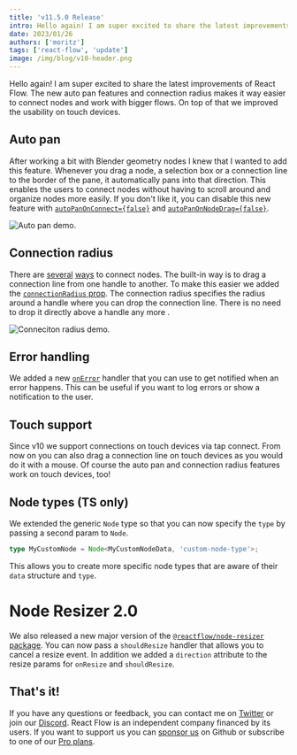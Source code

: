 ```yaml
---
title: 'v11.5.0 Release'
intro: Hello again! I am super excited to share the latest improvements of React Flow. The new auto pan features and connection radius makes it way easier to connect nodes and work with bigger flows. On top of that we improved the usability on touch devices.
date: 2023/01/26
authors: ['moritz']
tags: ['react-flow', 'update']
image: /img/blog/v10-header.png
---
```



<BlogPostLayout>
Hello again! I am super excited to share the latest improvements of React Flow. The new auto pan features and connection radius makes it way easier to connect nodes and work with bigger flows. On top of that we improved the usability on touch devices.

## Auto pan

After working a bit with Blender geometry nodes I knew that I wanted to add this feature. Whenever you drag a node, a selection box or a connection line to the border of the pane, it automatically pans into that direction. This enables the users to connect nodes without having to scroll around and organize nodes more easily. If you don't like it, you can disable this new feature with [`autoPanOnConnect={false}`](/docs/api/react-flow-props/#autopanonconnect-1) and [`autoPanOnNodeDrag={false}`](/docs/api/react-flow-props/#autopanonnodedrag-1).

<Bleed>
  <Image
    src="/img/blog/v11-5/auto-pan.gif"
    alt="Auto pan demo."
    wide
    width={822}
    height={468}
  />
</Bleed>

## Connection radius

There are [several](/docs/examples/nodes/easy-connect/) [ways](/docs/examples/nodes/proximity-connect/) to connect nodes. The built-in way is to drag a connection line from one handle to another. To make this easier we added the [`connectionRadius` prop](/docs/api/react-flow-props/#connectionradius-1). The connection radius specifies the radius around a handle where you can drop the connection line. There is no need to drop it directly above a handle any more <Emoji content="🙌" />.

<Bleed>
  <Image
    src="/img/blog/v11-5/connection-radius.gif"
    alt="Conneciton radius demo."
    wide
    width={822}
    height={468}
  />
</Bleed>

## Error handling

We added a new [`onError`](/docs/api/react-flow-props/#onerror-1) handler that you can use to get notified when an error happens. This can be useful if you want to log errors or show a notification to the user.

## Touch support

Since v10 we support connections on touch devices via tap connect. From now on you can also drag a connection line on touch devices as you would do it with a mouse. Of course the auto pan and connection radius features work on touch devices, too!

## Node types (TS only)

We extended the generic `Node` type so that you can now specify the `type` by passing a second param to `Node`.

```ts
type MyCustomNode = Node<MyCustomNodeData, 'custom-node-type'>;
```

This allows you to create more specific node types that are aware of their `data` structure and `type`.

# <Emoji content="👉" /> Node Resizer 2.0 <Emoji content="👈" />

We also released a new major version of the [`@reactflow/node-resizer` package](/docs/api/nodes/node-resizer/). You can now pass a `shouldResize` handler that allows you to cancel a resize event. In addition we added a `direction` attribute to the resize params for `onResize` and `shouldResize`.

## That's it!

If you have any questions or feedback, you can contact me on [Twitter](https://twitter.com/moklick) or join our [Discord](https://discord.com/invite/RVmnytFmGW). React Flow is an independent company financed by its users. If you want to support us you can [sponsor us](https://github.com/sponsors/wbkd) on Github or subscribe to one of our [Pro plans](https://pro.reactflow.dev/).

</BlogPostLayout>

